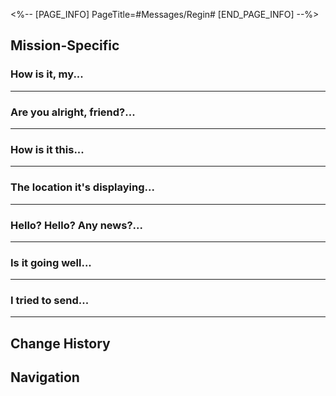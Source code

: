 <%-- [PAGE_INFO]
PageTitle=#Messages/Regin#
[END_PAGE_INFO] --%>
{{Messages Infobox
|id        = 69
|image     = NPC Regin Icon.png
|type      = NPC
|sender    = Regin
|signature = Do not contact for non-research funding matters
|faction   = Jarilo-VI
}}

==Mission-Specific==
===How is it, my...===
{{Messages
|start_condition = 
|text =
:'''Regin:''' How is it, my friend? Did you find anything odd?
:{Choice} There was a weird vending machine...
::'''(Trailblazer):''' I found a weird vending machine near the coordinates that turned into a Trotter...
:{Choice} There was a weird Trotter...
::'''(Trailblazer):''' I found a Trotter near the coordinates that pretended to be a vending machine...
:'''Regin:''' Huh? Shapeshifting? Trotter? You're such a layman. What you're saying is harder to understand than those old timers
:'''Regin:''' Never mind. Come back, we'll go through this in detail!
:'''Regin:''' I've sent the compensation to you. Aren't I a reliable employer?
}}
----

===Are you alright, friend?...===
{{Messages
|start_condition = 
|text =
:'''Regin:''' Are you alright, friend? Did your fingers get frostbite? Did you run into any weird stuff?
:{Choice} My hands are frozen solid!
::'''(Trailblazer):''' It was so cold! I almost got frozen solid! You've gotta give me more compensation this time
:{Choice} All done without a hitch
::'''(Trailblazer):''' The task was completed without a hitch, and I overcame lots of difficulties. There should be extra compensation
:'''Regin:''' If you're still in the mood to bargain with me, then you've gotta be alright. Now, tell me about the investigation
:'''Regin:''' I ran into some clues about that Trotter you mentioned last time. We can probably get some deeper insights by combining it with your findings this time
:{Choice} It hid in a Snow Drift this time
::'''(Trailblazer):''' It hid in a Snow Drift this time. Nothing special
::'''Regin:''' Huh? That's it? Ah... I was expecting something extraordinary!
:{Choice} It was concealed in the cold and ice...
::'''(Trailblazer):''' It was concealed in the cold and ice... As if proclaiming some sort of destiny and omen!
::'''Regin:''' Oh, it was hiding in a Snow Drift, huh? That's pretty cold resistant...
:'''Regin:''' Come back soon and don't catch a cold! Cover up and get warm, I'll call out for you when there's a reading!
}}
----

===How is it this...===
{{Messages
|start_condition = 
|text =
:'''Regin:''' How is it this time? Did the sensor give out a false reading?
:{Choice} There are abnormalities here
::'''(Trailblazer):''' The advertisement poster here is indeed abnormal. I didn't think this little critter would be so good at hiding
:{Choice} It's not a false reading
::'''(Trailblazer):''' It's not a false reading, but there's nothing new here. It just picked a new place to hide in the advertisement image
:'''Regin:''' An ad poster? So it's got some level of art appreciation? That's vital!
:'''Regin:''' Make sure you rest if you've got nothing else going on. I can't tell when the sensor will find something again. You need to be prepared!
}}
----

===The location it's displaying...===
{{Messages
|start_condition = 
|text =
:'''Regin:''' The location it's displaying this time is kinda weird. I've never been there. Is everything okay?
:{Choice} It took so long...
::'''(Trailblazer):''' There are so many things here. I took so long to find it and got so much dust on my clothes. You gotta give me some dry cleaning funds
:{Choice} Of course everything is okay!
::'''(Trailblazer):''' With me running the show, of course everything is okay! It was just such a hassle. I feel I need to charge you more...
:'''Regin:''' Don't you go raising the price on the spot! I don't have a lot of research funds either! Tell me, where's the anomaly this time?
:{Choice} In a wardrobe
::'''(Trailblazer):''' It was in a large wardrobe. Not very innovative when it comes to hide-and-seek
:{Choice} In a place of utter darkness...
::'''(Trailblazer):''' In the end of uttermost darkness... Where not a single shred of light shines in!
:'''Regin:''' Oh... In a wardrobe, huh. Yeah, that's not very creative
:'''Regin:''' Come back soon! Maybe the sensor is close to detecting something again! You'll need to head out quickly in that case!
}}
----

===Hello? Hello? Any news?...===
{{Messages
|start_condition = 
|text =
:'''Regin:''' Hello? Hello? Any news? I'm getting antsy over here!!!
:{Choice} Firstly, hold on
::'''(Trailblazer):''' I know you're anxious about it, but hold on. The anomaly this time is in the projections of a movie projector. That's something new
:{Choice} I've got news!
::'''(Trailblazer):''' It was hiding in the movie projector this time! I only realized it after seeing the projection! It was amazing!!! That's the news this time!
::'''Regin:''' Whoa, you slow down yourself... You scared me!
:'''Regin:''' The anomaly this time is kinda cute. I feel like I could package it a bit and use it for my dear sensor
:'''Regin:''' You come back soon as well. If you have time, have a look at my research plan. If we get a new signal in the mean time, you can head out immediately
}}
----

===Is it going well...===
{{Messages
|start_condition = 
|text =
:'''Regin:''' Is it going well with you? It's okay if you really can't find it... Science allows for failures!
:{Choice} But I succeeded
::'''(Trailblazer):''' Sorry for disappointing you. No failures this time. The anomaly was inside a tent. It didn't get any better at concealing itself
:{Choice} Already found it
::'''(Trailblazer):''' I already found it. The anomaly is in a tent this time. Wasn't easy to find it
:'''Regin:''' That's good! To be honest, after so many successes, I felt it was about time the sensor experiences a failure or two...
:'''Regin:''' But who could've known that my dear sensor is so good? It's hard to get it to fail even once!
:'''Regin:''' I'll let you know asap if I get another ping. You should hurry and bring back the fruit of victory, too!
}}
----

===I tried to send...===
{{Messages
|start_condition = 
|text =
:'''Regin:''' I tried to send you lots of texts but none of them went through. Are you getting a bad signal at your location?
:{Choice} Are you the real Regin?
::'''(Trailblazer):''' Are you the real Regin? I'm kinda doubting your identity right now. After all, I can't see your face when we are texting!
::'''Regin:''' Huh? What are you talking about? How can there be a fake Regin in this world? Did you hit your head too hard?
:{Choice} Tell me the passphrase first!
::'''(Trailblazer):''' I won't tell you anything unless you give me the passphrase we agreed on.
::'''Regin:''' Passphrase? What passphrase? "Long Live the Supreme Guardian"? "I wanna be a Silvermane Guard too"? Hold on. We never agreed on something like that!
:'''Regin:''' What happened to you? Did you have an accident? Don't go anywhere! I'll send you some money right now!
:{Choice} I'm so touched...
::'''(Trailblazer):''' I didn't think you'd be such a good friend. I'm so touched... You're definitely the real Regin!
:{Choice} Seems like you're the real deal
::'''(Trailblazer):''' Adding compensation when there's danger... Seems like you're the real deal. Appraisal complete.
:'''Regin:''' You seem fine to me as well...? Never mind. I won't press you for what happened this time. Just come back and have a rest!
:'''Regin:''' When you have time, can you come back after resting up so we can have a chat face-to-face?
}}
----

==Change History==
{{Change History|1.1}}

==Navigation==
{{Messages Navbox}}